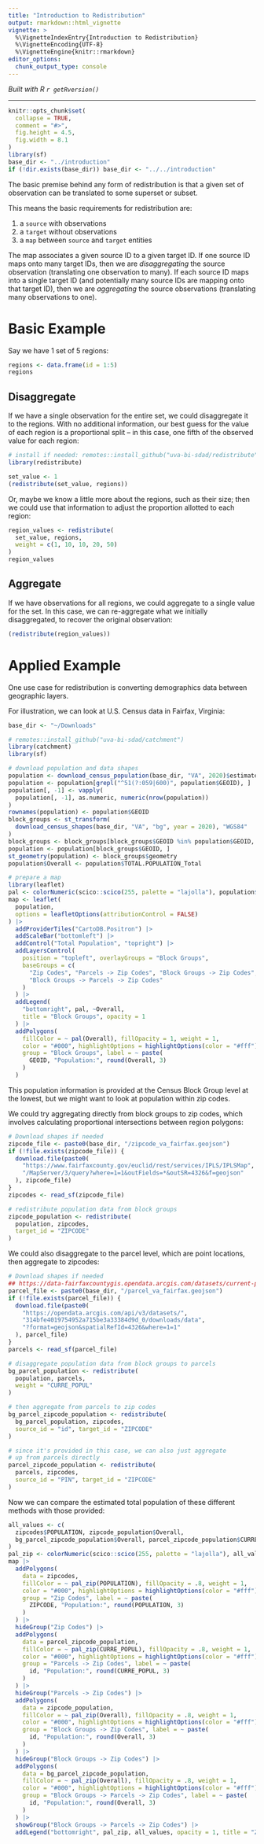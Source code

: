 ```yaml
---
title: "Introduction to Redistribution"
output: rmarkdown::html_vignette
vignette: >
  %\VignetteIndexEntry{Introduction to Redistribution}
  %\VignetteEncoding{UTF-8}
  %\VignetteEngine{knitr::rmarkdown}
editor_options: 
  chunk_output_type: console
---
```


*Built with R 
`r getRversion()`*

***

```r
knitr::opts_chunk$set(
  collapse = TRUE,
  comment = "#>",
  fig.height = 4.5,
  fig.width = 8.1
)
library(sf)
base_dir <- "../introduction"
if (!dir.exists(base_dir)) base_dir <- "../../introduction"
```

The basic premise behind any form of redistribution is that a given set of
observation can be translated to some superset or subset.

This means the basic requirements for redistribution are:

1. a `source` with observations
2. a `target` without observations
3. a `map` between `source` and `target` entities

The map associates a given source ID to a given target ID. If one source ID maps onto many target IDs,
then we are *disaggregating* the source observation (translating one observation to many).
If each source ID maps into a single target ID (and potentially many source IDs are mapping onto
that target ID), then we are *aggregating* the source observations (translating many observations to one).

# Basic Example

Say we have 1 set of 5 regions:
```r
regions <- data.frame(id = 1:5)
regions
```

## Disaggregate
If we have a single observation for the entire set, we could disaggregate it to the regions.
With no additional information, our best guess for the value of each region is a proportional
split -- in this case, one fifth of the observed value for each region:
```r
# install if needed: remotes::install_github("uva-bi-sdad/redistribute")
library(redistribute)

set_value <- 1
(redistribute(set_value, regions))
```

Or, maybe we know a little more about the regions, such as their size; then we could use that
information to adjust the proportion allotted to each region:
```r
region_values <- redistribute(
  set_value, regions,
  weight = c(1, 10, 10, 20, 50)
)
region_values
```

## Aggregate
If we have observations for all regions, we could aggregate to a single value for the set.
In this case, we can re-aggregate what we initially disaggregated, to recover the original observation:
```r
(redistribute(region_values))
```

# Applied Example

One use case for redistribution is converting demographics data between geographic layers.

For illustration, we can look at U.S. Census data in Fairfax, Virginia:
```r
base_dir <- "~/Downloads"
```
```r
# remotes::install_github("uva-bi-sdad/catchment")
library(catchment)
library(sf)

# download population and data shapes
population <- download_census_population(base_dir, "VA", 2020)$estimates
population <- population[grepl("^51(?:059|600)", population$GEOID), ]
population[, -1] <- vapply(
  population[, -1], as.numeric, numeric(nrow(population))
)
rownames(population) <- population$GEOID
block_groups <- st_transform(
  download_census_shapes(base_dir, "VA", "bg", year = 2020), "WGS84"
)
block_groups <- block_groups[block_groups$GEOID %in% population$GEOID, ]
population <- population[block_groups$GEOID, ]
st_geometry(population) <- block_groups$geometry
population$Overall <- population$TOTAL.POPULATION_Total

# prepare a map
library(leaflet)
pal <- colorNumeric(scico::scico(255, palette = "lajolla"), population$Overall)
map <- leaflet(
  population,
  options = leafletOptions(attributionControl = FALSE)
) |>
  addProviderTiles("CartoDB.Positron") |>
  addScaleBar("bottomleft") |>
  addControl("Total Population", "topright") |>
  addLayersControl(
    position = "topleft", overlayGroups = "Block Groups",
    baseGroups = c(
      "Zip Codes", "Parcels -> Zip Codes", "Block Groups -> Zip Codes",
      "Block Groups -> Parcels -> Zip Codes"
    )
  ) |>
  addLegend(
    "bottomright", pal, ~Overall,
    title = "Block Groups", opacity = 1
  ) |>
  addPolygons(
    fillColor = ~ pal(Overall), fillOpacity = 1, weight = 1,
    color = "#000", highlightOptions = highlightOptions(color = "#fff"),
    group = "Block Groups", label = ~ paste(
      GEOID, "Population:", round(Overall, 3)
    )
  )
```

This population information is provided at the Census Block Group level at the lowest,
but we might want to look at population within zip codes.

We could try aggregating directly from block groups to zip codes, which
involves calculating proportional intersections between region polygons:
```r
# Download shapes if needed
zipcode_file <- paste0(base_dir, "/zipcode_va_fairfax.geojson")
if (!file.exists(zipcode_file)) {
  download.file(paste0(
    "https://www.fairfaxcounty.gov/euclid/rest/services/IPLS/IPLSMap",
    "/MapServer/3/query?where=1=1&outFields=*&outSR=4326&f=geojson"
  ), zipcode_file)
}
zipcodes <- read_sf(zipcode_file)

# redistribute population data from block groups
zipcode_population <- redistribute(
  population, zipcodes,
  target_id = "ZIPCODE"
)
```

We could also disaggregate to the parcel level, which are point locations, then aggregate to zipcodes:
```r
# Download shapes if needed
## https://data-fairfaxcountygis.opendata.arcgis.com/datasets/current-population
parcel_file <- paste0(base_dir, "/parcel_va_fairfax.geojson")
if (!file.exists(parcel_file)) {
  download.file(paste0(
    "https://opendata.arcgis.com/api/v3/datasets/",
    "314bfe4019754952a715be3a33384d9d_0/downloads/data",
    "?format=geojson&spatialRefId=4326&where=1=1"
  ), parcel_file)
}
parcels <- read_sf(parcel_file)

# disaggregate population data from block groups to parcels
bg_parcel_population <- redistribute(
  population, parcels,
  weight = "CURRE_POPUL"
)

# then aggregate from parcels to zip codes
bg_parcel_zipcode_population <- redistribute(
  bg_parcel_population, zipcodes,
  source_id = "id", target_id = "ZIPCODE"
)

# since it's provided in this case, we can also just aggregate
# up from parcels directly
parcel_zipcode_population <- redistribute(
  parcels, zipcodes,
  source_id = "PIN", target_id = "ZIPCODE"
)
```

Now we can compare the estimated total population of these different methods
with those provided:
```r
all_values <- c(
  zipcodes$POPULATION, zipcode_population$Overall,
  bg_parcel_zipcode_population$Overall, parcel_zipcode_population$CURRE_POPUL
)
pal_zip <- colorNumeric(scico::scico(255, palette = "lajolla"), all_values)
map |>
  addPolygons(
    data = zipcodes,
    fillColor = ~ pal_zip(POPULATION), fillOpacity = .8, weight = 1,
    color = "#000", highlightOptions = highlightOptions(color = "#fff"),
    group = "Zip Codes", label = ~ paste(
      ZIPCODE, "Population:", round(POPULATION, 3)
    )
  ) |>
  hideGroup("Zip Codes") |>
  addPolygons(
    data = parcel_zipcode_population,
    fillColor = ~ pal_zip(CURRE_POPUL), fillOpacity = .8, weight = 1,
    color = "#000", highlightOptions = highlightOptions(color = "#fff"),
    group = "Parcels -> Zip Codes", label = ~ paste(
      id, "Population:", round(CURRE_POPUL, 3)
    )
  ) |>
  hideGroup("Parcels -> Zip Codes") |>
  addPolygons(
    data = zipcode_population,
    fillColor = ~ pal_zip(Overall), fillOpacity = .8, weight = 1,
    color = "#000", highlightOptions = highlightOptions(color = "#fff"),
    group = "Block Groups -> Zip Codes", label = ~ paste(
      id, "Population:", round(Overall, 3)
    )
  ) |>
  hideGroup("Block Groups -> Zip Codes") |>
  addPolygons(
    data = bg_parcel_zipcode_population,
    fillColor = ~ pal_zip(Overall), fillOpacity = .8, weight = 1,
    color = "#000", highlightOptions = highlightOptions(color = "#fff"),
    group = "Block Groups -> Parcels -> Zip Codes", label = ~ paste(
      id, "Population:", round(Overall, 3)
    )
  ) |>
  showGroup("Block Groups -> Parcels -> Zip Codes") |>
  addLegend("bottomright", pal_zip, all_values, opacity = 1, title = "Zip Codes")
```
